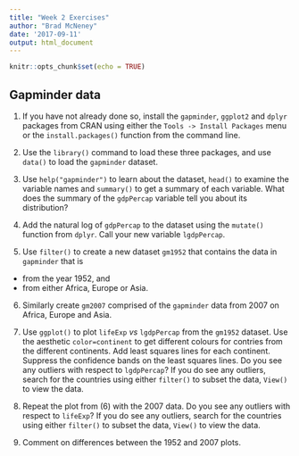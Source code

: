 ```yaml
---
title: "Week 2 Exercises"
author: "Brad McNeney"
date: '2017-09-11'
output: html_document
---
```


```r
knitr::opts_chunk$set(echo = TRUE)
```

## Gapminder data

1. If you have not already done so,
install the `gapminder`, `ggplot2` and `dplyr` packages 
from CRAN using either
the `Tools -> Install Packages` 
menu or the `install.packages()` function from 
the command line.

2. Use the `library()` command to load these three
packages, and use
`data()` to load the `gapminder` dataset.


3. Use `help("gapminder")` to learn about the
dataset, `head()` to examine the variable names and 
`summary()` to get a summary of each variable. What
does the summary of the `gdpPercap` variable tell you
about its distribution?

4. Add the natural log of `gdpPercap` to the dataset using
the `mutate()` function from `dplyr`. Call your new
variable `lgdpPercap`.

5. Use `filter()` to 
create a new dataset `gm1952` that contains the 
data in `gapminder` that is 
- from the year 1952, and
- from either Africa, Europe or Asia.

6. Similarly create `gm2007` comprised of the `gapminder` 
data from 2007 on Africa, Europe and Asia. 

7. Use `ggplot()` to  plot `lifeExp` _vs_ `lgdpPercap`
from the `gm1952` dataset.
Use the aesthetic `color=continent` to get different
colours for contries from the different continents.
Add least squares lines for each continent. Suppress
the confidence bands on the least squares lines.
Do you see any outliers with respect to `lgdpPercap`?
If you do see any outliers,
search for the countries using either
`filter()` to subset the data,
`View()` to view the data.


8. Repeat the plot from (6) with the 2007 data. Do you
see any outliers with respect to `lifeExp`? 
If you do see any outliers,
search for the countries using either
`filter()` to subset the data,
`View()` to view the data.


9. Comment on differences between the 1952 and 2007 
plots.
